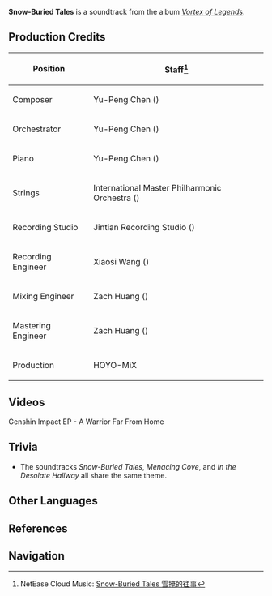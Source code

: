 {{Soundtrack Infobox
|title          =
|image          = Vortex of Legends.png
|album          = Vortex of Legends
|disc           =
|number         = 01
|featured       =
|featured2      =
|featured3      =
|featured_disc  =
|featured_disc2 =
|featured_disc3 =
|youtube_id     = n_-9mrBMLA8
|youtube_time   = 0
|spotify_id     = 70Wz1DhxhXDVa60T2UPUQh
|played_in      = Dragonspine
|during         = [[Dragonspine]]
|domain         =
|previous       = 
|next           = Fragile Fantasy
}}
{{Description|A lone dance in the silver mountains and forests, the broken dreams of yesteryear buried beneath the snow.|[https://hoyolab.com/article/9078416 Melody of Dreamlike Wanderings]}}
'''Snow-Buried Tales''' is a soundtrack from the album ''[[Vortex of Legends]]''.

==Production Credits==
{| class="wikitable" style="text-align:left; height:0.5em"
! Position
! Staff<ref>NetEase Cloud Music: [https://music.163.com/#/song?id=1833805536 Snow-Buried Tales 雪掩的往事]</ref>
|-
! Composer
| Yu-Peng Chen ({{zh|陈致逸}})
|-
! Orchestrator
| Yu-Peng Chen ({{zh|陈致逸}})
|-
! Piano
| Yu-Peng Chen ({{zh|陈致逸}})
|-
! Strings
| International Master Philharmonic Orchestra ({{zh|国际首席爱乐乐团}})
|-
! Recording Studio
| Jintian Recording Studio ({{zh|金田录音棚}})
|-
! Recording Engineer
| Xiaosi Wang ({{zh|王小四}})
|-
! Mixing Engineer
| Zach Huang ({{zh|黄巍}})
|-
! Mastering Engineer
| Zach Huang ({{zh|黄巍}})
|-
! Production
| HOYO-MiX
|}

==Videos==
<gallery>
Genshin Impact EP - A Warrior Far From Home
</gallery>

==Trivia==
* <section begin=SnowTheme />The soundtracks ''Snow-Buried Tales'', ''Menacing Cove'', and ''In the Desolate Hallway'' all share the same theme.<section end=SnowTheme />

==Other Languages==
{{Other Languages
|en      = Snow-Buried Tales
|zhs     = 雪掩的往事
|zhs_rm  = Xuěyǎn de Wǎngshì
|zht     = 雪掩的往事
|zht_rm  = Xuěyǎn de Wǎngshì
|zh_tl   = 
|ja      = 雪に隠された往事
|ja_rm   = Yuki ni Kakusareta Ouji
|ja_tl   = 
|tr      = 
|it      = 
}}

==References==
{{Reflist}}

==Navigation==
{{Soundtrack Navbox|Vortex of Legends}}